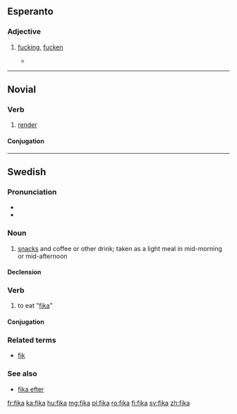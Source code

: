 ==Esperanto==

===Adjective===
{{eo-adj}}

# {{context|vulgar|lang=eo}} [[fucking]], [[fucken]]
#* {{quote-newsgroup
    | date = 2000-01-16
    | title = Neĝa Taglibro (komika)
    | first = David J.
    | last = Coffin
    | newsgroup = soc.culture.esperanto
    | id = nEcg4.3600$Ef6.939221@news.shore.net
    | url = http://groups.google.com/group/soc.culture.esperanto/msg/1c0e31dbe97cd813
    | passage = Dek-kvin Dio-damnaj '''fikaj''' {{l|eo|centimetroj}} da '''fika''' {{l|eo|neĝo}} kaj '''fika''' {{l|eo|neĝpluvo}} kaj '''fika''' {{l|eo|glacio}} kaj {{l|eo|neniu}} {{l|eo|scias}} {{l|eo|kia}} {{l|eo|alia}} {{l|eo|blanka}} {{l|eo|fekaĵo}} {{l|eo|falis}} {{l|eo|lastanokte}}.
    | translation = 15 goddamn '''fucking''' centimeters of '''fucking''' snow and '''fucking''' sleet and '''fucking''' ice and nobody-knows-what kind of other white shit fell last night.
}}
----

==Novial==

===Verb===
{{nov-verb}}

# [[render]]

====Conjugation====
{{nov-conj}}

----

==Swedish==

===Pronunciation===
* {{IPA|/ˈfiːˌka/|lang=sv}}
* {{audio|Sv-fika.ogg|audio}}

===Noun===
{{sv-noun|c}}

# [[snacks]] and coffee or other drink; taken as a light meal in mid-morning or mid-afternoon

====Declension====
{{sv-noun-reg-or|fik}}

===Verb===
{{head|sv|verb}}

# to eat "[[#Noun|fika]]"

====Conjugation====
{{sv-conj-wk|nop=1}}

===Related terms===
* [[fik]]

===See also===
* [[fika efter]]

[[fr:fika]]
[[ka:fika]]
[[hu:fika]]
[[mg:fika]]
[[pl:fika]]
[[ro:fika]]
[[fi:fika]]
[[sv:fika]]
[[zh:fika]]